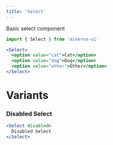 ```yaml
---
title: 'Select'
---
```



Basic select component

```js
import { Select } from 'minerva-ui'
```

```jsx live
<Select>
  <option value="cat">Cat</option>
  <option value="dog">Dog</option>
  <option value="other">Other</option>
</Select>
```

# Variants

### Disabled Select
```jsx live
<Select disabled>
  Disabled Select
</Select>
```